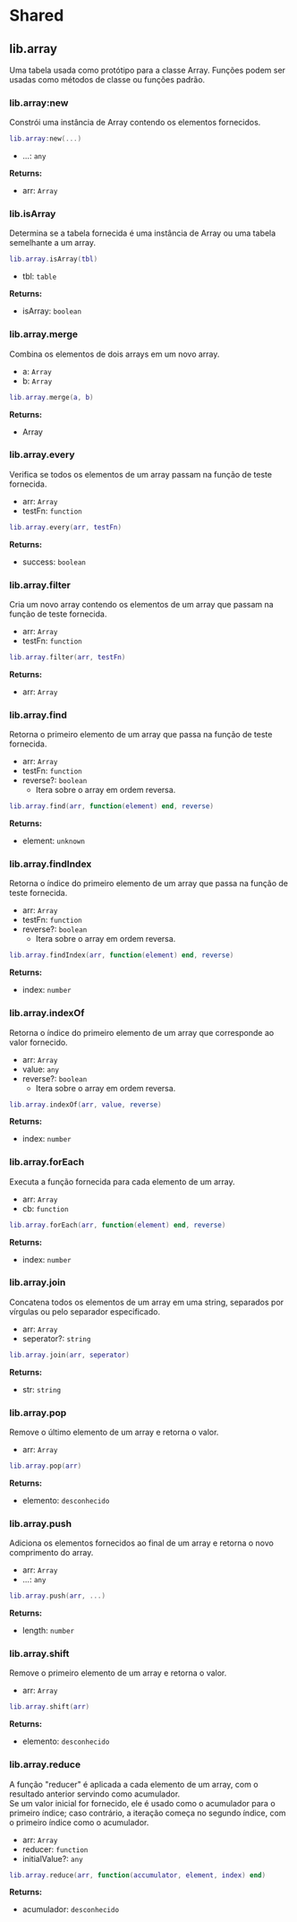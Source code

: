 # Shared

## lib.array

Uma tabela usada como protótipo para a classe Array. Funções podem ser usadas como métodos de classe ou funções padrão.

### lib.array:new

Constrói uma instância de Array contendo os elementos fornecidos.

```lua
lib.array:new(...)
```

- ...: `any`

**Returns:**

- arr: `Array`

### lib.isArray

Determina se a tabela fornecida é uma instância de Array ou uma tabela semelhante a um array.

```lua
lib.array.isArray(tbl)
```

- tbl: `table`

**Returns:**

- isArray: `boolean`

### lib.array.merge

Combina os elementos de dois arrays em um novo array.

- a: `Array`
- b: `Array`

```lua
lib.array.merge(a, b)
```

**Returns:**

- Array

### lib.array.every

Verifica se todos os elementos de um array passam na função de teste fornecida.

- arr: `Array`
- testFn: `function`

```lua
lib.array.every(arr, testFn)
```

**Returns:**

- success: `boolean`

### lib.array.filter

Cria um novo array contendo os elementos de um array que passam na função de teste fornecida.

- arr: `Array`
- testFn: `function`

```lua
lib.array.filter(arr, testFn)
```

**Returns:**

- arr: `Array`

### lib.array.find

Retorna o primeiro elemento de um array que passa na função de teste fornecida.

- arr: `Array`
- testFn: `function`
- reverse?: `boolean`
  - Itera sobre o array em ordem reversa.

```lua
lib.array.find(arr, function(element) end, reverse)
```

**Returns:**

- element: `unknown`

### lib.array.findIndex

Retorna o índice do primeiro elemento de um array que passa na função de teste fornecida.

- arr: `Array`
- testFn: `function`
- reverse?: `boolean`
  - Itera sobre o array em ordem reversa.

```lua
lib.array.findIndex(arr, function(element) end, reverse)
```

**Returns:**

- index: `number`

### lib.array.indexOf

Retorna o índice do primeiro elemento de um array que corresponde ao valor fornecido.

- arr: `Array`
- value: `any`
- reverse?: `boolean`
  - Itera sobre o array em ordem reversa.

```lua
lib.array.indexOf(arr, value, reverse)
```

**Returns:**

- index: `number`

### lib.array.forEach

Executa a função fornecida para cada elemento de um array.

- arr: `Array`
- cb: `function`

```lua
lib.array.forEach(arr, function(element) end, reverse)
```

**Returns:**

- index: `number`

### lib.array.join

Concatena todos os elementos de um array em uma string, separados por vírgulas ou pelo separador especificado.

- arr: `Array`
- seperator?: `string`

```lua
lib.array.join(arr, seperator)
```

**Returns:**

- str: `string`

### lib.array.pop

Remove o último elemento de um array e retorna o valor.

- arr: `Array`

```lua
lib.array.pop(arr)
```

**Returns:**

- elemento: `desconhecido`

### lib.array.push

Adiciona os elementos fornecidos ao final de um array e retorna o novo comprimento do array.

- arr: `Array`
- ...: `any`

```lua
lib.array.push(arr, ...)
```

**Returns:**

- length: `number`

### lib.array.shift

Remove o primeiro elemento de um array e retorna o valor.

- arr: `Array`

```lua
lib.array.shift(arr)
```

**Returns:**

- elemento: `desconhecido`

### lib.array.reduce

A função "reducer" é aplicada a cada elemento de um array, com o resultado anterior servindo como acumulador.  
Se um valor inicial for fornecido, ele é usado como o acumulador para o primeiro índice; caso contrário, a iteração começa no segundo índice, com o primeiro índice como o acumulador.

- arr: `Array`
- reducer: `function`
- initialValue?: `any`

```lua
lib.array.reduce(arr, function(accumulator, element, index) end)
```

**Returns:**

- acumulador: `desconhecido`
